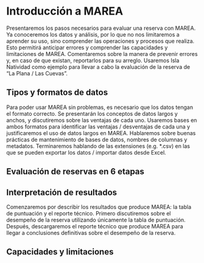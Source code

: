 # Introducción a MAREA

Presentaremos los pasos necesarios para evaluar una reserva con MAREA. Ya conoceremos los datos y análisis, por lo que no nos limitaremos a aprender su uso, sino comprender las operaciones y procesos que realiza. Esto permitirá anticipar errores y comprender las capacidades y limitaciones de MAREA. Comentaremos sobre la manera de prevenir errores y, en caso de que existan, reportarlos para su arreglo. Usaremos Isla Natividad como ejemplo para llevar a cabo la evaluación de la reserva de “La Plana / Las Cuevas”.

## Tipos y formatos de datos

Para poder usar MAREA sin problemas, es necesario que los datos tengan el formato correcto. Se presentarán los conceptos de datos largos y anchos, y discutiremos sobre las ventajas de cada uno. Usaremos bases en ambos formatos para identificar las ventajas / desventajas de cada una y justificaremos el uso de datos largos en MAREA. Hablaremos sobre buenas prácticas de mantenimiento de bases de datos, nombres de columnas y metadatos. Terminaremos hablando de las extensiones (e.g. *.csv) en las que se pueden exportar los datos / importar datos desde Excel.

## Evaluación de reservas en 6 etapas

## Interpretación de resultados

Comenzaremos por describir los resultados que produce MAREA: la tabla de puntuación y el reporte técnico. Primero discutiremos sobre el desempeño de la reserva utilizando únicamente la tabla de puntuación. Después, descargaremos el reporte técnico que produce MAREA para llegar a conclusiones definitivas sobre el desempeño de la reserva.

## Capacidades y limitaciones